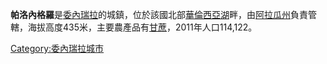 {{coord|10|09|44|N|67|33|17|W|type:city|display=title}}

'''帕洛內格羅'''是[[委內瑞拉|委內瑞拉]]的城鎮，位於該國北部[[華倫西亞湖|華倫西亞湖]]畔，由[[阿拉瓜州|阿拉瓜州]]負責管轄，海拔高度435米，主要農產品有[[甘蔗|甘蔗]]，2011年人口114,122。

{{Venezuela-geo-stub}}
[[Category:委內瑞拉城市|Category:委內瑞拉城市]]